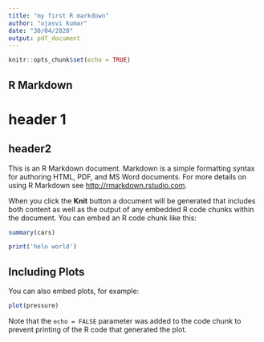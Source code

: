 ```yaml
---
title: "my first R markdown"
author: "ojasvi kumar"
date: "30/04/2020"
output: pdf_document
---
```


```r
knitr::opts_chunk$set(echo = TRUE)
```

## R Markdown

# header 1
## header2
This is an R Markdown document. Markdown is a simple formatting syntax for authoring HTML, PDF, and MS Word documents. For more details on using R Markdown see <http://rmarkdown.rstudio.com>.

When you click the **Knit** button a document will be generated that includes both content as well as the output of any embedded R code chunks within the document. You can embed an R code chunk like this:

```r
summary(cars)
```
```r
print('helo world')
```

## Including Plots

You can also embed plots, for example:

```r
plot(pressure)
```

Note that the `echo = FALSE` parameter was added to the code chunk to prevent printing of the R code that generated the plot.
